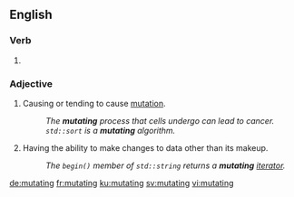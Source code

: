 ==English==

===Verb===
{{head|en|present participle}}

# {{present participle of|mutate|lang=en|nocat=1}}

===Adjective===
{{en-adj|-}}

# Causing or tending to cause [[mutation]].
#: ''The '''mutating''' process that cells undergo can lead to cancer.''
#: ''<code>std::sort</code> is a '''mutating''' algorithm.''
# {{lb|en|programming|of an object}} Having the ability to make changes to data other than its makeup.
#: ''The <code>begin()</code> member of <code>std::string</code> returns a '''mutating''' [[iterator]].''

[[de:mutating]]
[[fr:mutating]]
[[ku:mutating]]
[[sv:mutating]]
[[vi:mutating]]